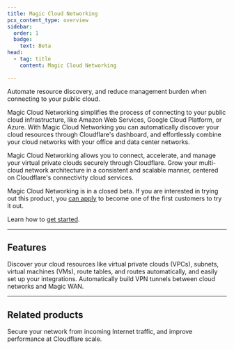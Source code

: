 ```yaml
---
title: Magic Cloud Networking
pcx_content_type: overview
sidebar:
  order: 1
  badge:
    text: Beta
head:
  - tag: title
    content: Magic Cloud Networking

---
```



<Description>
Automate resource discovery, and reduce management burden when connecting to your public cloud.
</Description>

<Plan type="enterprise" />

Magic Cloud Networking simplifies the process of connecting to your public cloud infrastructure, like Amazon Web Services, Google Cloud Platform, or Azure. With Magic Cloud Networking you can automatically discover your cloud resources through Cloudflare's dashboard, and effortlessly combine your cloud networks with your office and data center networks.

Magic Cloud Networking allows you to connect, accelerate, and manage your virtual private clouds securely through Cloudflare. Grow your multi-cloud network architecture in a consistent and scalable manner, centered on Cloudflare's connectivity cloud services.

Magic Cloud Networking is in a closed beta. If you are interested in trying out this product, you [can apply](https://www.cloudflare.com/lp/cloud-networking/) to become one of the first customers to try it out.

Learn how to [get started](/magic-cloud-networking/get-started/).

***

## Features

<Feature header="Discover your cloud resources automatically" href="/magic-cloud-networking/get-started/" cta="Use cloud resource discovery">
Discover your cloud resources like virtual private clouds (VPCs), subnets, virtual machines (VMs), route tables, and routes automatically, and easily set up your integrations.
</Feature>

<Feature header="Automatically connect a cloud network" href="/magic-cloud-networking/cloud-on-ramps/" cta="Create cloud on-ramps">
Automatically build VPN tunnels between cloud networks and Magic WAN.
</Feature>

***

## Related products

<RelatedProduct header="Cloudflare Magic WAN" href="/magic-wan/" product="magic-wan">
Secure your network from incoming Internet traffic, and improve performance at Cloudflare scale.
</RelatedProduct>
